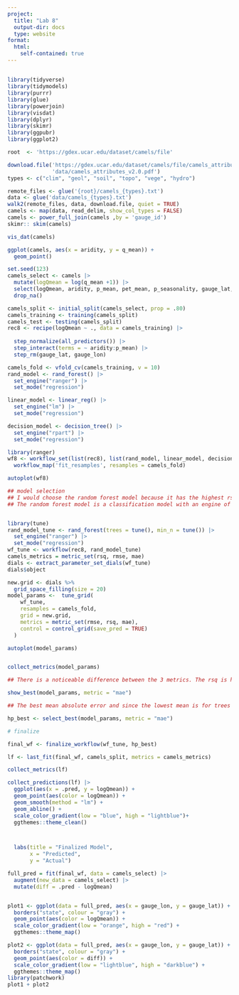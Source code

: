 ```yaml
---
project:
  title: "Lab 8"
  output-dir: docs
  type: website
format: 
  html:
    self-contained: true
---
```


## 

```r
library(tidyverse)
library(tidymodels)
library(purrr)
library(glue)
library(powerjoin)
library(visdat)
library(dplyr)
library(skimr)
library(ggpubr)
library(ggplot2)
```

```r
root  <- 'https://gdex.ucar.edu/dataset/camels/file'

download.file('https://gdex.ucar.edu/dataset/camels/file/camels_attributes_v2.0.pdf', 
              'data/camels_attributes_v2.0.pdf')
types <- c("clim", "geol", "soil", "topo", "vege", "hydro")

remote_files <- glue('{root}/camels_{types}.txt')
data <- glue('data/camels_{types}.txt')
walk2(remote_files, data, download.file, quiet = TRUE)
camels <- map(data, read_delim, show_col_types = FALSE) 
camels <- power_full_join(camels ,by = 'gauge_id')
skimr:: skim(camels)
```

```r
vis_dat(camels)

ggplot(camels, aes(x = aridity, y = q_mean)) +
  geom_point()
```

```r
set.seed(123)
camels_select <- camels |>
  mutate(logQmean = log(q_mean +1)) |>
  select(logQmean, aridity, p_mean, pet_mean, p_seasonality, gauge_lat, gauge_lon) |>
  drop_na()

camels_split <- initial_split(camels_select, prop = .80)
camels_training <- training(camels_split)
camels_test <- testing(camels_split)
rec8 <- recipe(logQmean ~ ., data = camels_training) |>
 
  step_normalize(all_predictors()) |>
  step_interact(terms = ~ aridity:p_mean) |>
  step_rm(gauge_lat, gauge_lon)
```

```r
camels_fold <- vfold_cv(camels_training, v = 10)
rand_model <- rand_forest() |>
  set_engine("ranger") |>
  set_mode("regression")

linear_model <- linear_reg() |>
  set_engine("lm") |>
  set_mode("regression")

decision_model <- decision_tree() |>
  set_engine("rpart") |>
  set_mode("regression")
```

```r
library(ranger)
wf8 <- workflow_set(list(rec8), list(rand_model, linear_model, decision_model)) |>
  workflow_map('fit_resamples', resamples = camels_fold)

autoplot(wf8)
```

```r
## model selection
## I would choose the random forest model because it has the highest rsq value and the lowest rmse value, showing that random forest represents the best correlation.
## The random forest model is a classification model with an engine of ranger and a mode of regression. I think this model worked well because it can handle both numerical and categorical data. It also works well with missing data.



```

```r
library(tune)
rand_model_tune <- rand_forest(trees = tune(), min_n = tune()) |>
  set_engine("ranger") |>
  set_mode("regression")
wf_tune <- workflow(rec8, rand_model_tune)
camels_metrics = metric_set(rsq, rmse, mae)
dials <- extract_parameter_set_dials(wf_tune)
dials$object
```

```r
new.grid <- dials %>%
  grid_space_filling(size = 20)
model_params <-  tune_grid(
    wf_tune,
    resamples = camels_fold,
    grid = new.grid,
    metrics = metric_set(rmse, rsq, mae),
    control = control_grid(save_pred = TRUE)
  )

autoplot(model_params)


collect_metrics(model_params)

## There is a noticeable difference between the 3 metrics. The rsq is high while the rmse and mae is quite low indicating that the graphs are good representations

show_best(model_params, metric = "mae")

## The best mean absolute error and since the lowest mean is for trees 1579 this is the best for this metric. 

hp_best <- select_best(model_params, metric = "mae")

```

```r
# finalize

final_wf <- finalize_workflow(wf_tune, hp_best) 

lf <- last_fit(final_wf, camels_split, metrics = camels_metrics)

collect_metrics(lf)
```

```r
collect_predictions(lf) |>
  ggplot(aes(x = .pred, y = logQmean)) +
  geom_point(aes(color = logQmean)) +
  geom_smooth(method = "lm") +
  geom_abline() +
  scale_color_gradient(low = "blue", high = "lightblue")+
  ggthemes::theme_clean()



  labs(title = "Finalized Model",
       x = "Predicted",
       y = "Actual") 
```

```r
full_pred = fit(final_wf, data = camels_select) |>
  augment(new_data = camels_select) |>
  mutate(diff = .pred - logQmean)


plot1 <- ggplot(data = full_pred, aes(x = gauge_lon, y = gauge_lat)) +
  borders("state", colour = "gray") +
  geom_point(aes(color = logQmean)) +
  scale_color_gradient(low = "orange", high = "red") +
  ggthemes::theme_map()

plot2 <- ggplot(data = full_pred, aes(x = gauge_lon, y = gauge_lat)) +
  borders("state", colour = "gray") +
  geom_point(aes(color = diff)) +
  scale_color_gradient(low = "lightblue", high = "darkblue") +
  ggthemes::theme_map()
library(patchwork)
plot1 + plot2
```
